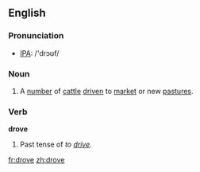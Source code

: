 ==English==
=== Pronunciation ===
*[[w:IPA|IPA]]: /'drɔʊf/

===Noun===
{{en-noun|drove|droves}}
#A [[number]] of [[cattle]] [[drive]]n to [[market]] or new [[pasture]]s.

=== Verb ===
'''drove'''
#Past tense of ''to [[drive]]''.

[[fr:drove]]
[[zh:drove]]